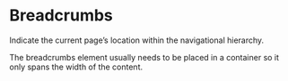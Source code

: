 
<Meta of={BreadcrumbsStories} />

# Breadcrumbs

<div className="lead">Indicate the current page’s location within the navigational hierarchy.</div>

The breadcrumbs element usually needs to be placed in a container so it only spans the width of the content.

<Canvas sourceState="shown" of={BreadcrumbsStories.Default} />

<Controls of={BreadcrumbsStories.Default} />
